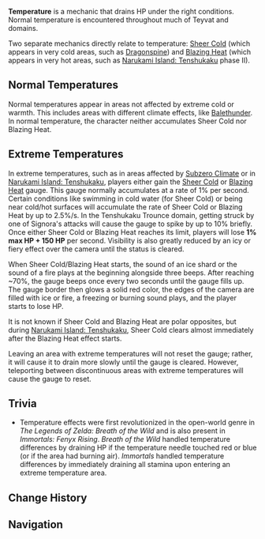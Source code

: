 {{See also|Climate}}
{{community}}
{{Terminology Infobox
|type         = Exploration
|type2        = Game Systems
}}
'''Temperature''' is a mechanic that drains HP under the right conditions. Normal temperature is encountered throughout much of Teyvat and domains.

Two separate mechanics directly relate to temperature: [[Sheer Cold]] (which appears in very cold areas, such as [[Dragonspine]]) and [[Blazing Heat]] (which appears in very hot areas, such as [[Narukami Island: Tenshukaku]] phase II).

==Normal Temperatures==
Normal temperatures appear in areas not affected by extreme cold or warmth. This includes areas with different climate effects, like [[Balethunder]]. In normal temperature, the character neither accumulates Sheer Cold nor Blazing Heat.

==Extreme Temperatures==
In extreme temperatures, such as in areas affected by [[Subzero Climate]] or in [[Narukami Island: Tenshukaku]], players either gain the [[Sheer Cold]] or [[Blazing Heat]] gauge. This gauge normally accumulates at a rate of 1% per second. Certain conditions like swimming in cold water (for Sheer Cold) or being near cold/hot surfaces will accumulate the rate of Sheer Cold or Blazing Heat by up to 2.5%/s. In the Tenshukaku Trounce domain, getting struck by one of Signora's attacks will cause the gauge to spike by up to 10% briefly. Once either Sheer Cold or Blazing Heat reaches its limit, players will lose '''1% max HP + 150 HP''' per second. Visibility is also greatly reduced by an icy or fiery effect over the camera until the status is cleared.

When Sheer Cold/Blazing Heat starts, the sound of an ice shard or the sound of a fire plays at the beginning alongside three beeps. After reaching ~70%, the gauge beeps once every two seconds until the gauge fills up. The gauge border then glows a solid red color, the edges of the camera are filled with ice or fire, a freezing or burning sound plays, and the player starts to lose HP.

It is not known if Sheer Cold and Blazing Heat are polar opposites, but during [[Narukami Island: Tenshukaku]], Sheer Cold clears almost immediately after the Blazing Heat effect starts.

Leaving an area with extreme temperatures will not reset the gauge; rather, it will cause it to drain more slowly until the gauge is cleared. However, teleporting between discontinuous areas with extreme temperatures will cause the gauge to reset.

==Trivia==
* Temperature effects were first revolutionized in the open-world genre in ''The Legends of Zelda: Breath of the Wild'' and is also present in ''Immortals: Fenyx Rising''. ''Breath of the Wild'' handled temperature differences by draining HP if the temperature needle touched red or blue (or if the area had burning air). ''Immortals'' handled temperature differences by immediately draining all stamina upon entering an extreme temperature area.

==Change History==
{{Change History|1.2}}

==Navigation==
{{Exploration Navbox}}